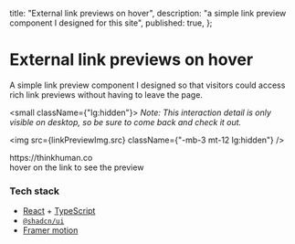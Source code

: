 
  title: "External link previews on hover",
  description: "a simple link preview component I designed for this site",
  published: true,
};

# External link previews on hover

A simple link preview component I designed so that visitors could access rich link previews without having to leave the page.

<small className={"lg:hidden"}>
  _Note: This interaction detail is only visible on desktop, so be sure to come
  back and check it out._
</small>

<img src={linkPreviewImg.src} className={"-mb-3 mt-12 lg:hidden"} />

<div className={"hidden lg:block"}>
  <Experiment>
    <ExperimentContainer>
      <div className="text-white">
        <ExternalLinkWithPreview href="https://thinkhuman.co/" align={"center"}>
          https://thinkhuman.co
        </ExternalLinkWithPreview>
      </div>
      <div className={"opacity-50"}>hover on the link to see the preview</div>
    </ExperimentContainer>
  </Experiment>
</div>

### Tech stack

- [React](https://reactjs.org/) + [TypeScript](https://www.typescriptlang.org/)
- [`@shadcn/ui`](https://ui.shadcn.com/)
- [Framer motion](https://www.framer.com/motion/)
